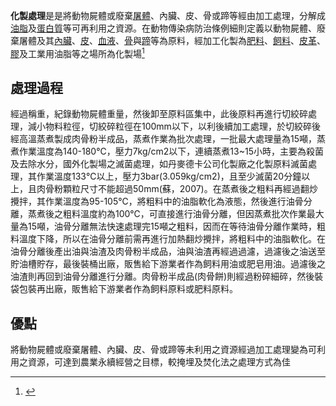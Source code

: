 '''化製處理'''是是將動物屍體或廢棄[[屠體|屠體]]、內臟、皮、骨或蹄等經由加工處理，分解成[[油脂|油脂]]及[[蛋白質|蛋白質]]等可再利用之資源。在動物傳染病防治條例細則定義以動物屍體、廢棄屠體及其[[內臟|內臟]]、[[皮|皮]]、[[血液|血液]]、[[骨|骨]]與[[蹄|蹄]]等為原料，經加工化製為[[肥料|肥料]]、[[飼料|飼料]]、[[皮革|皮革]]、[[膠|膠]]及工業用油脂等之場所為化製場<ref name="nat_report">{{cite web|url= http://report.nat.gov.tw/ReportFront/report_download.jspx?sysId=C10204244&fileNo=001|title= 研習日本動物屍體化製之處理流程及實務管理|publisher= 公務出國報告資訊網|access-date= 2017-02-22|archive-url= https://web.archive.org/web/20170223043312/http://report.nat.gov.tw/ReportFront/report_download.jspx?sysId=C10204244&fileNo=001|archive-date= 2017-02-23|dead-url= yes}}</ref>

==處理過程==
經過稱重，紀錄動物屍體重量，然後卸至原料區集中，此後原料再進行切絞碎處理，減小物料粒徑，切絞碎粒徑在100mm以下，以利後續加工處理，於切絞碎後經高溫蒸煮製成肉骨粉半成品，蒸煮作業為批次處理，一批最大處理量為15噸，蒸煮作業溫度為140-180℃，壓力7kg/cm2以下，連續蒸煮13~15小時，主要為殺菌及去除水分，國外化製場之滅菌處理，如丹麥德卡公司化製廠之化製原料滅菌處理，其作業溫度133℃以上，壓力3bar(3.059kg/cm2)，且至少滅菌20分鐘以上，且肉骨粉顆粒尺寸不能超過50mm(蘇，2007)。在蒸煮後之粗料再經過翻炒攪拌，其作業溫度為95-105℃，將粗料中的油脂軟化為液態，然後進行油骨分離，蒸煮後之粗料溫度約為100℃，可直接進行油骨分離，但因蒸煮批次作業最大量為15噸，油骨分離無法快速處理完15噸之粗料，因而在等待油骨分離作業時，粗料溫度下降，所以在油骨分離前需再進行加熱翻炒攪拌，將粗料中的油脂軟化。在油骨分離後產出油與油渣及肉骨粉半成品，油與油渣再經過過濾，過濾後之油送至貯油槽貯存，最後裝桶出廠，販售給下游業者作為飼料用油或肥皂用油。過濾後之油渣則再回到油骨分離進行分離。肉骨粉半成品(肉骨餅)則經過粉碎細碎，然後裝袋包裝再出廠，販售給下游業者作為飼料原料或肥料原料。

==優點==
將動物屍體或廢棄屠體、內臟、皮、骨或蹄等未利用之資源經過加工處理變為可利用之資源，可達到農業永續經營之目標，較掩埋及焚化法之處理方式為佳

{{Stub}}